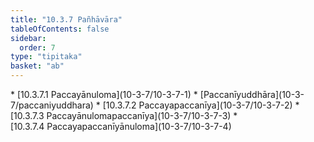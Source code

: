 ```yaml
---
title: "10.3.7 Pañhāvāra"
tableOfContents: false
sidebar:
  order: 7
type: "tipitaka"
basket: "ab"
---
```



<DynamicBreadcrumb />



<TableOfContents>
* [10.3.7.1 Paccayānuloma](10-3-7/10-3-7-1)
* [Paccanīyuddhāra](10-3-7/paccaniyuddhara)
* [10.3.7.2 Paccayapaccanīya](10-3-7/10-3-7-2)
* [10.3.7.3 Paccayānulomapaccanīya](10-3-7/10-3-7-3)
* [10.3.7.4 Paccayapaccanīyānuloma](10-3-7/10-3-7-4)
</TableOfContents>